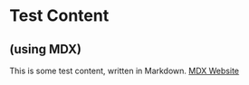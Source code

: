 # Test Content

## (using MDX)

This is some test content, written in Markdown.
[MDX Website](https://mdxjs.com)
